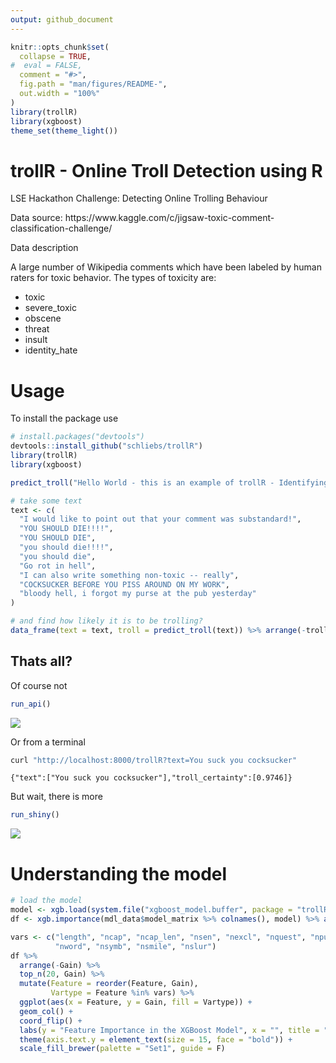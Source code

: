 ```yaml
---
output: github_document
---
```


<!-- README.md is generated from README.Rmd. Please edit that file -->

```r
knitr::opts_chunk$set(
  collapse = TRUE,
#  eval = FALSE,
  comment = "#>",
  fig.path = "man/figures/README-",
  out.width = "100%"
)
library(trollR)
library(xgboost)
theme_set(theme_light())
```

# trollR - Online Troll Detection using R

LSE Hackathon Challenge: Detecting Online Trolling Behaviour 

Data source: https://www.kaggle.com/c/jigsaw-toxic-comment-classification-challenge/

Data description

A large number of Wikipedia comments which have been labeled by human raters for toxic behavior. The types of toxicity are:

- toxic
- severe_toxic
- obscene
- threat
- insult
- identity_hate

# Usage

To install the package use
```r
# install.packages("devtools")
devtools::install_github("schliebs/trollR")
library(trollR)
library(xgboost)
```
```r
predict_troll("Hello World - this is an example of trollR - Identifying trolling comments using R")

# take some text
text <- c(
  "I would like to point out that your comment was substandard!",
  "YOU SHOULD DIE!!!!",
  "YOU SHOULD DIE",
  "you should die!!!!",
  "you should die",
  "Go rot in hell",
  "I can also write something non-toxic -- really",
  "COCKSUCKER BEFORE YOU PISS AROUND ON MY WORK",
  "bloody hell, i forgot my purse at the pub yesterday"
)

# and find how likely it is to be trolling?
data_frame(text = text, troll = predict_troll(text)) %>% arrange(-troll)
```


## Thats all?

 Of course not 
```r
run_api()
```
![](https://puu.sh/A6q4N/d0661c33be.png)

Or from a terminal
```bash
curl "http://localhost:8000/trollR?text=You suck you cocksucker"
```
`{"text":["You suck you cocksucker"],"troll_certainty":[0.9746]}`

But wait, there is more
```r
run_shiny()
```
![](https://puu.sh/A6r1b/169e66db24.png)

# Understanding the model

```r
# load the model
model <- xgb.load(system.file("xgboost_model.buffer", package = "trollR"))
df <- xgb.importance(mdl_data$model_matrix %>% colnames(), model) %>% as_data_frame()

vars <- c("length", "ncap", "ncap_len", "nsen", "nexcl", "nquest", "npunct", 
          "nword", "nsymb", "nsmile", "nslur")
df %>% 
  arrange(-Gain) %>% 
  top_n(20, Gain) %>% 
  mutate(Feature = reorder(Feature, Gain),
         Vartype = Feature %in% vars) %>% 
  ggplot(aes(x = Feature, y = Gain, fill = Vartype)) + 
  geom_col() +
  coord_flip() +
  labs(y = "Feature Importance in the XGBoost Model", x = "", title = "") +
  theme(axis.text.y = element_text(size = 15, face = "bold")) +
  scale_fill_brewer(palette = "Set1", guide = F)
```
